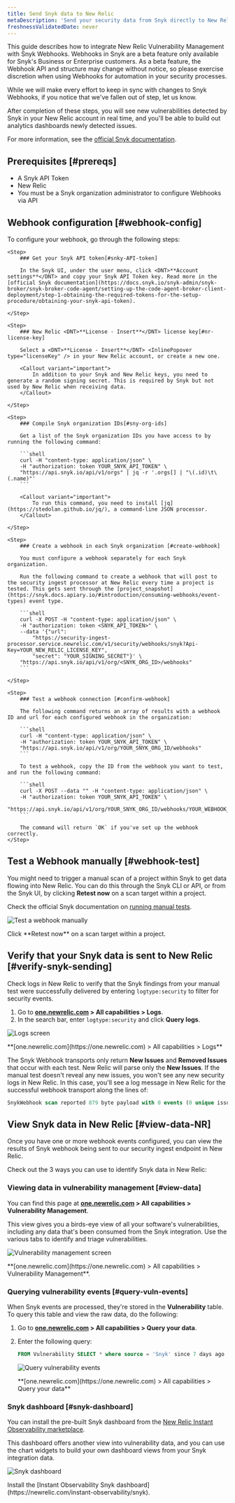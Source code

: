 ```yaml
---
title: Send Snyk data to New Relic
metaDescription: 'Send your security data from Snyk directly to New Relic.'
freshnessValidatedDate: never
---
```








This guide describes how to integrate New Relic Vulnerability Management with Snyk Webhooks. Webhooks in Snyk are a beta feature only available for Snyk's Business or Enterprise customers. As a beta feature, the Webhook API and structure may change without notice, so please exercise discretion when using Webhooks for automation in your security processes.

While we will make every effort to keep in sync with changes to Snyk Webhooks, if you notice that we've fallen out of step, let us know. 

After completion of these steps, you will see new vulnerabilities detected by Snyk in your New Relic account in real time, and you'll be able to build out analytics dashboards newly detected issues.

For more information, see the [official Snyk documentation](https://snyk.docs.apiary.io/#reference/webhooks).

## Prerequisites [#prereqs]

- A Snyk API Token
- New Relic <InlinePopover type="licenseKey" />
- You must be a Snyk organization administrator to configure Webhooks via API

## Webhook configuration [#webhook-config]

To configure your webhook, go through the following steps:

<Steps>

    <Step>
        ### Get your Snyk API token[#snky-API-token]
        
        In the Snyk UI, under the user menu, click <DNT>**Account settings**</DNT> and copy your Snyk API Token key. Read more in the [official Snyk documentation](https://docs.snyk.io/snyk-admin/snyk-broker/snyk-broker-code-agent/setting-up-the-code-agent-broker-client-deployment/step-1-obtaining-the-required-tokens-for-the-setup-procedure/obtaining-your-snyk-api-token).

    </Step>

    <Step>
        ### New Relic <DNT>**License - Insert**</DNT> license key[#nr-license-key]

        Select a <DNT>**License - Insert**</DNT> <InlinePopover type="licenseKey" /> in your New Relic account, or create a new one.

        <Callout variant="important">
            In addition to your Snyk and New Relic keys, you need to generate a random signing secret. This is required by Snyk but not used by New Relic when receiving data.
        </Callout>

    </Step>

    <Step>
        ### Compile Snyk organization IDs[#sny-org-ids]

        Get a list of the Snyk organization IDs you have access to by running the following command:

        ```shell
        curl -H "content-type: application/json" \
        -H "authorization: token YOUR_SNYK_API_TOKEN" \
        "https://api.snyk.io/api/v1/orgs" | jq -r '.orgs[] | "\(.id)\t\(.name)"'
        ```

        <Callout variant="important">
            To run this command, you need to install [jq](https://stedolan.github.io/jq/), a command-line JSON processor.
        </Callout>

    </Step>

    <Step>
        ### Create a webhook in each Snyk organization [#create-webhook]

        You must configure a webhook separately for each Snyk organization. 
        
        Run the following command to create a webhook that will post to the security ingest processor at New Relic every time a project is tested. This gets sent through the [project_snapshot](https://snyk.docs.apiary.io/#introduction/consuming-webhooks/event-types) event type.
    
        ```shell
        curl -X POST -H "content-type: application/json" \
        -H "authorization: token <SNYK_API_TOKEN>" \
        --data '{"url": 
            "https://security-ingest-processor.service.newrelic.com/v1/security/webhooks/snyk?Api-Key=YOUR_NEW_RELIC_LICENSE_KEY",
            "secret": "YOUR_SIGNING_SECRET"}' \
        "https://api.snyk.io/api/v1/org/<SNYK_ORG_ID>/webhooks"
        ```

    </Step>

    <Step>
        ### Test a webhook connection [#confirm-webhook]

        The following command returns an array of results with a webhook ID and url for each configured webhook in the organization:
        
        ```shell
        curl -H "content-type: application/json" \
        -H "authorization: token YOUR_SNYK_API_TOKEN" \
        "https://api.snyk.io/api/v1/org/YOUR_SNYK_ORG_ID/webhooks"
        ```

        To test a webhook, copy the ID from the webhook you want to test, and run the following command:
        
        ```shell
        curl -X POST --data "" -H "content-type: application/json" \
        -H "authorization: token YOUR_SNYK_API_TOKEN" \
        "https://api.snyk.io/api/v1/org/YOUR_SNYK_ORG_ID/webhooks/YOUR_WEBHOOK_ID/ping"
        ```

        The command will return `OK` if you've set up the webhook correctly.
    </Step>

</Steps>

## Test a Webhook manually [#webhook-test]

You might need to trigger a manual scan of a project within Snyk to get data flowing into New Relic. You can do this through the Snyk CLI or API, or from the Snyk UI, by clicking <DNT>**Retest now**</DNT> on a scan target within a project.

Check the official Snyk documentation on [running manual tests](https://docs.snyk.io/getting-started/running-tests#run-tests-manually).

<img
  title="Test a webhook manually"
  alt="Test a webhook manually"
  src={vulnerabilitymanagementTestWebhook}
/>

<figcaption>
  Click <DNT>**Retest now**</DNT> on a scan target within a project.
</figcaption>

## Verify that your Snyk data is sent to New Relic [#verify-snyk-sending]

Check logs in New Relic to verify that the Snyk findings from your manual test were successfully delivered by entering `logtype:security` to filter for security events. 

1. Go to <DNT>**[one.newrelic.com](https://one.newrelic.com) > All capabilities > Logs**</DNT>.
2. In the search bar, enter `logtype:security` and click <DNT>**Query logs**</DNT>.

<img
  title="Logs screen"
  alt="Logs screen"
  src={vulnerabilitymanagementVerifySnykData}
/>

<figcaption>
  <DNT>**[one.newrelic.com](https://one.newrelic.com) > All capabilities > Logs**</DNT>
</figcaption>

The Snyk Webhook transports only return <DNT>**New Issues**</DNT> and <DNT>**Removed Issues**</DNT> that occur with each test. New Relic will parse only the <DNT>**New Issues**</DNT>. If the manual test doesn't reveal any new issues, you won't see any new security logs in New Relic. In this case, you'll see a log message in New Relic for the successful webhook transport along the lines of:

```sql
SnykWebhook scan reported 879 byte payload with 0 events (0 unique issue ids) from '' errors=no
```

## View Snyk data in New Relic [#view-data-NR]

Once you have one or more webhook events configured, you can view the results of Snyk webhook being sent to our security ingest endpoint in New Relic.

Check out the 3 ways you can use to identify Snyk data in New Relic:

### Viewing data in vulnerability management [#view-data]

You can find this page at <DNT>**[one.newrelic.com](https://one.newrelic.com) > All capabilities > Vulnerability Management**</DNT>.

This view gives you a birds-eye view of all your software's vulnerabilities, including any data that's been consumed from the Snyk integration. Use the various tabs to identify and triage vulnerabilities.

<img
  title="Vulnerability management screen"
  alt="Vulnerability management screen"
  src={accountsVmLanding}
/>

<figcaption>
  <DNT>**[one.newrelic.com](https://one.newrelic.com) > All capabilities > Vulnerability Management**</DNT>.
</figcaption>

### Querying vulnerability events [#query-vuln-events]

When Snyk events are processed, they're stored in the <DNT>**Vulnerability**</DNT> table. To query this table and view the raw data, do the following:

1. Go to <DNT>**[one.newrelic.com](https://one.newrelic.com) > All capabilities > Query your data**</DNT>.
2. Enter the following query:
    ```sql
    FROM Vulnerability SELECT * where source = 'Snyk' since 7 days ago
    ```
    <img
    title="Query vulnerability events"
    alt="Query vulnerability events"
    src={vulnerabilitymanagementQueryVulnEvents}
    />

    <figcaption>
    <DNT>**[one.newrelic.com](https://one.newrelic.com) > All capabilities > Query your data**</DNT>
    </figcaption>

### Snyk dashboard [#snyk-dashboard]

You can install the pre-built Snyk dashboard from the [New Relic Instant Observability marketplace](https://newrelic.com/instant-observability/snyk).

This dashboard offers another view into vulnerability data, and you can use the chart widgets to build your own dashboard views from your Snyk integration data.

<img
  title="Snyk dashboard"
  alt="Snyk dashboard"
  src={vmSnykDashboard}
/>

<figcaption>
  Install the [Instant Observability Snyk dashboard](https://newrelic.com/instant-observability/snyk).
</figcaption>
